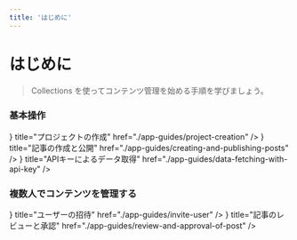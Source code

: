 ```yaml
---
title: 'はじめに'
---
```



# はじめに

> Collections を使ってコンテンツ管理を始める手順を学びましょう。

### 基本操作

<Cards>
  <Card icon={<CardIcon />} title="プロジェクトの作成" href="./app-guides/project-creation" />
  <Card
    icon={<CardIcon />}
    title="記事の作成と公開"
    href="./app-guides/creating-and-publishing-posts"
  />
  <Card
    icon={<CardIcon />}
    title="APIキーによるデータ取得"
    href="./app-guides/data-fetching-with-api-key"
  />
</Cards>

### 複数人でコンテンツを管理する

<Cards>
  <Card icon={<CardIcon />} title="ユーザーの招待" href="./app-guides/invite-user" />
  <Card
    icon={<CardIcon />}
    title="記事のレビューと承認"
    href="./app-guides/review-and-approval-of-post"
  />
</Cards>
